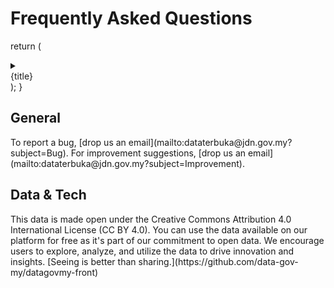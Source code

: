 # Frequently Asked Questions

  return (
    <details>
      <summary>
        <div>{title}</div>
      </summary>
      <div>{children}</div>
    </details>
  );
}

## General

<FAQBox title="How can I notify the team of a bug on OpenAPI?">
  To report a bug, [drop us an email](mailto:dataterbuka@jdn.gov.my?subject=Bug).
</FAQBox>
<FAQBox title="How can I suggest improvements for the site?">
  For improvement suggestions, [drop us an
  email](mailto:dataterbuka@jdn.gov.my?subject=Improvement).
</FAQBox>

## Data & Tech

<FAQBox title="Can I really use all the data here for free?">
  This data is made open under the Creative Commons Attribution 4.0 International License (CC BY
  4.0). You can use the data available on our platform for free as it's part of our commitment to
  open data. We encourage users to explore, analyze, and utilize the data to drive innovation and
  insights.
</FAQBox>
<FAQBox title="Could you share how this site was built?">
  [Seeing is better than sharing.](https://github.com/data-gov-my/datagovmy-front)
</FAQBox>
